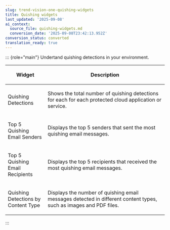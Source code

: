```yaml
---
slug: trend-vision-one-quishing-widgets
title: Quishing widgets
last_updated: '2025-09-08'
ai_context:
  source_file: quishing-widgets.md
  conversion_date: '2025-09-08T23:42:13.952Z'
conversion_status: converted
translation_ready: true
---
```


::: {role="main"}
Undertand quishing detections in your environment.

<table>
<colgroup>
<col style="width: 25%" />
<col style="width: 75%" />
</colgroup>
<thead>
<tr>
<th><p>Widget</p></th>
<th><p>Description</p></th>
</tr>
</thead>
<tbody>
<tr>
<td><p>Quishing Detections</p></td>
<td><p>Shows the total number of quishing detections for each for each protected cloud application or service.</p></td>
</tr>
<tr>
<td><p>Top 5 Quishing Email Senders</p></td>
<td><p>Displays the top 5 senders that sent the most quishing email messages.</p></td>
</tr>
<tr>
<td><p>Top 5 Quishing Email Recipients</p></td>
<td><p>Displays the top 5 recipients that received the most quishing email messages.</p></td>
</tr>
<tr>
<td><p>Quishing Detections by Content Type</p></td>
<td><p>Displays the number of quishing email messages detected in different content types, such as images and PDF files.</p></td>
</tr>
</tbody>
</table>
:::
